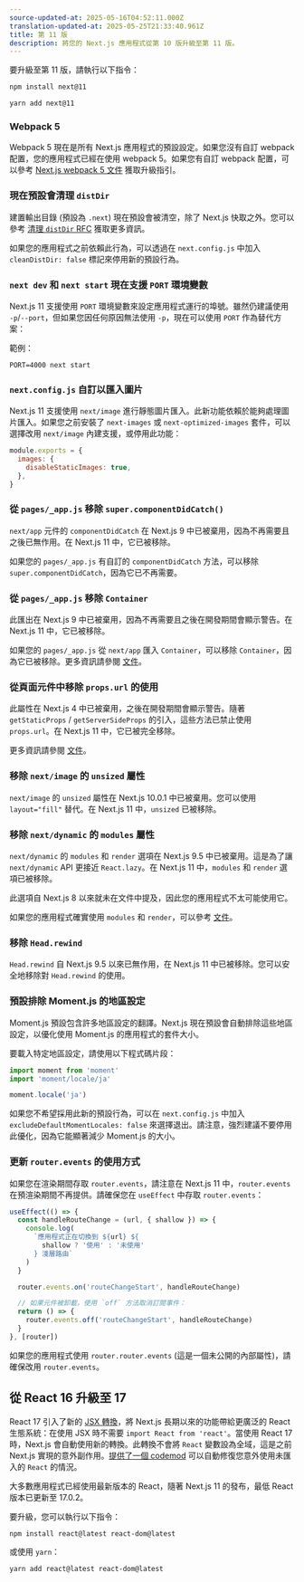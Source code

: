 ```yaml
---
source-updated-at: 2025-05-16T04:52:11.000Z
translation-updated-at: 2025-05-25T21:33:40.961Z
title: 第 11 版
description: 將您的 Next.js 應用程式從第 10 版升級至第 11 版。
---
```


要升級至第 11 版，請執行以下指令：

```bash filename="終端機"
npm install next@11

yarn add next@11
```

### Webpack 5

Webpack 5 現在是所有 Next.js 應用程式的預設設定。如果您沒有自訂 webpack 配置，您的應用程式已經在使用 webpack 5。如果您有自訂 webpack 配置，可以參考 [Next.js webpack 5 文件](/docs/messages/webpack5) 獲取升級指引。

### 現在預設會清理 `distDir`

建置輸出目錄 (預設為 `.next`) 現在預設會被清空，除了 Next.js 快取之外。您可以參考 [清理 `distDir` RFC](https://github.com/vercel/next.js/discussions/6009) 獲取更多資訊。

如果您的應用程式之前依賴此行為，可以透過在 `next.config.js` 中加入 `cleanDistDir: false` 標記來停用新的預設行為。

### `next dev` 和 `next start` 現在支援 `PORT` 環境變數

Next.js 11 支援使用 `PORT` 環境變數來設定應用程式運行的埠號。雖然仍建議使用 `-p`/`--port`，但如果您因任何原因無法使用 `-p`，現在可以使用 `PORT` 作為替代方案：

範例：

```
PORT=4000 next start
```

### `next.config.js` 自訂以匯入圖片

Next.js 11 支援使用 `next/image` 進行靜態圖片匯入。此新功能依賴於能夠處理圖片匯入。如果您之前安裝了 `next-images` 或 `next-optimized-images` 套件，可以選擇改用 `next/image` 內建支援，或停用此功能：

```js filename="next.config.js"
module.exports = {
  images: {
    disableStaticImages: true,
  },
}
```

### 從 `pages/_app.js` 移除 `super.componentDidCatch()`

`next/app` 元件的 `componentDidCatch` 在 Next.js 9 中已被棄用，因為不再需要且之後已無作用。在 Next.js 11 中，它已被移除。

如果您的 `pages/_app.js` 有自訂的 `componentDidCatch` 方法，可以移除 `super.componentDidCatch`，因為它已不再需要。

### 從 `pages/_app.js` 移除 `Container`

此匯出在 Next.js 9 中已被棄用，因為不再需要且之後在開發期間會顯示警告。在 Next.js 11 中，它已被移除。

如果您的 `pages/_app.js` 從 `next/app` 匯入 `Container`，可以移除 `Container`，因為它已被移除。更多資訊請參閱 [文件](/docs/messages/app-container-deprecated)。

### 從頁面元件中移除 `props.url` 的使用

此屬性在 Next.js 4 中已被棄用，之後在開發期間會顯示警告。隨著 `getStaticProps` / `getServerSideProps` 的引入，這些方法已禁止使用 `props.url`。在 Next.js 11 中，它已被完全移除。

更多資訊請參閱 [文件](/docs/messages/url-deprecated)。

### 移除 `next/image` 的 `unsized` 屬性

`next/image` 的 `unsized` 屬性在 Next.js 10.0.1 中已被棄用。您可以使用 `layout="fill"` 替代。在 Next.js 11 中，`unsized` 已被移除。

### 移除 `next/dynamic` 的 `modules` 屬性

`next/dynamic` 的 `modules` 和 `render` 選項在 Next.js 9.5 中已被棄用。這是為了讓 `next/dynamic` API 更接近 `React.lazy`。在 Next.js 11 中，`modules` 和 `render` 選項已被移除。

此選項自 Next.js 8 以來就未在文件中提及，因此您的應用程式不太可能使用它。

如果您的應用程式確實使用 `modules` 和 `render`，可以參考 [文件](/docs/messages/next-dynamic-modules)。

### 移除 `Head.rewind`

`Head.rewind` 自 Next.js 9.5 以來已無作用，在 Next.js 11 中已被移除。您可以安全地移除對 `Head.rewind` 的使用。

### 預設排除 Moment.js 的地區設定

Moment.js 預設包含許多地區設定的翻譯。Next.js 現在預設會自動排除這些地區設定，以優化使用 Moment.js 的應用程式的套件大小。

要載入特定地區設定，請使用以下程式碼片段：

```js
import moment from 'moment'
import 'moment/locale/ja'

moment.locale('ja')
```

如果您不希望採用此新的預設行為，可以在 `next.config.js` 中加入 `excludeDefaultMomentLocales: false` 來選擇退出。請注意，強烈建議不要停用此優化，因為它能顯著減少 Moment.js 的大小。

### 更新 `router.events` 的使用方式

如果您在渲染期間存取 `router.events`，請注意在 Next.js 11 中，`router.events` 在預渲染期間不再提供。請確保您在 `useEffect` 中存取 `router.events`：

```js
useEffect(() => {
  const handleRouteChange = (url, { shallow }) => {
    console.log(
      `應用程式正在切換到 ${url} ${
        shallow ? '使用' : '未使用'
      } 淺層路由`
    )
  }

  router.events.on('routeChangeStart', handleRouteChange)

  // 如果元件被卸載，使用 `off` 方法取消訂閱事件：
  return () => {
    router.events.off('routeChangeStart', handleRouteChange)
  }
}, [router])
```

如果您的應用程式使用 `router.router.events` (這是一個未公開的內部屬性)，請確保改用 `router.events`。

## 從 React 16 升級至 17

React 17 引入了新的 [JSX 轉換](https://reactjs.org/blog/2020/09/22/introducing-the-new-jsx-transform.html)，將 Next.js 長期以來的功能帶給更廣泛的 React 生態系統：在使用 JSX 時不需要 `import React from 'react'`。當使用 React 17 時，Next.js 會自動使用新的轉換。此轉換不會將 `React` 變數設為全域，這是之前 Next.js 實現的意外副作用。[提供了一個 codemod](/docs/pages/building-your-application/upgrading/codemods#add-missing-react-import) 可以自動修復您意外使用未匯入的 `React` 的情況。

大多數應用程式已經使用最新版本的 React，隨著 Next.js 11 的發布，最低 React 版本已更新至 17.0.2。

要升級，您可以執行以下指令：

```
npm install react@latest react-dom@latest
```

或使用 `yarn`：

```
yarn add react@latest react-dom@latest
```